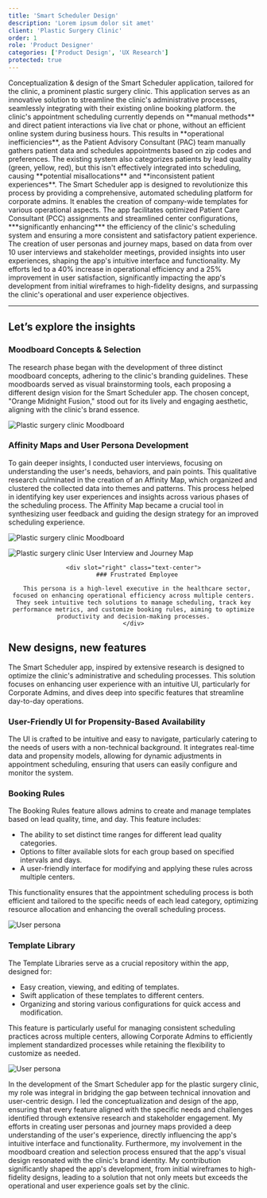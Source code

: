 ```yaml
---
title: 'Smart Scheduler Design'
description: 'Lorem ipsum dolor sit amet'
client: 'Plastic Surgery Clinic'
order: 1
role: 'Product Designer'
categories: ['Product Design', 'UX Research']
protected: true
---
```



<LeftHeader header="Project Overview">
  Conceptualization & design of the Smart Scheduler application, tailored for
  the clinic, a prominent plastic surgery clinic. This application serves as an
  innovative solution to streamline the clinic's administrative processes,
  seamlessly integrating with their existing online booking platform.
</LeftHeader>

<LeftHeader header="Challenge">
  the clinic's appointment scheduling currently depends on **manual methods**
  and direct patient interactions via live chat or phone, without an efficient
  online system during business hours. This results in **operational
  inefficiencies**, as the Patient Advisory Consultant (PAC) team manually
  gathers patient data and schedules appointments based on zip codes and
  preferences. The existing system also categorizes patients by lead quality
  (green, yellow, red), but this isn't effectively integrated into scheduling,
  causing **potential misallocations** and **inconsistent patient experiences**.
</LeftHeader>

<LeftHeader header="Proposed Solution">
  The Smart Scheduler app is designed to revolutionize this process by providing
  a comprehensive, automated scheduling platform for corporate admins. It
  enables the creation of company-wide templates for various operational
  aspects. The app facilitates optimized Patient Care Consultant (PCC)
  assignments and streamlined center configurations, ***significantly
  enhancing*** the efficiency of the clinic's scheduling system and ensuring a
  more consistent and satisfactory patient experience.
</LeftHeader>

<LeftHeader header="Impact">
  The creation of user personas and journey maps, based on data from over 10
  user interviews and stakeholder meetings, provided insights into user
  experiences, shaping the app's intuitive interface and functionality. My
  efforts led to a 40% increase in operational efficiency and a 25% improvement
  in user satisfaction, significantly impacting the app's development from
  initial wireframes to high-fidelity designs, and surpassing the clinic's
  operational and user experience objectives.
</LeftHeader>

---

## Let’s explore the insights

### Moodboard Concepts & Selection

The research phase began with the development of three distinct moodboard concepts, adhering to the clinic's branding guidelines. These moodboards served as visual brainstorming tools, each proposing a different design vision for the Smart Scheduler app. The chosen concept, "Orange Midnight Fusion," stood out for its lively and engaging aesthetic, aligning with the clinic's brand essence.

<Image
  class="h-auto w-full"
  format="webp"
  quality="max"
  src={smartSchedulerMoodboardPng}
  alt="Plastic surgery clinic Moodboard"
/>

<div class="py-2" />

### Affinity Maps and User Persona Development

To gain deeper insights, I conducted user interviews, focusing on understanding the user's needs, behaviors, and pain points. This qualitative research culminated in the creation of an Affinity Map, which organized and clustered the collected data into themes and patterns. This process helped in identifying key user experiences and insights across various phases of the scheduling process. The Affinity Map became a crucial tool in synthesizing user feedback and guiding the design strategy for an improved scheduling experience.

<Image
  class="h-auto w-full"
  format="webp"
  quality="max"
  src={smartSchedulerAffinityMapPng}
  alt="Plastic surgery clinic Moodboard"
/>

<div class="py-2" />

<LeftRight first="right" rightWidth="md:w-auto" leftWidth="md:w-fit" align="middle">
    <Image
        class="max-w-64 sm:max-w-96 md:max-w-64 lg:max-w-96 h-auto m-auto"
        align="middle"
        format="webp"
        quality="max"
        src={smartSchedulerUserPersonaPng}
        alt="Plastic surgery clinic User Interview and Journey Map" />

    <div slot="right" class="text-center">
      ### Frustrated Employee

      This persona is a high-level executive in the healthcare sector, focused on enhancing operational efficiency across multiple centers. They seek intuitive tech solutions to manage scheduling, track key performance metrics, and customize booking rules, aiming to optimize productivity and decision-making processes.
    </div>

</LeftRight>

<div class="py-4" />

## New designs, new features

The Smart Scheduler app, inspired by extensive research is designed to optimize the clinic's administrative and scheduling processes. This solution focuses on enhancing user experience with an intuitive UI, particularly for Corporate Admins, and dives deep into specific features that streamline day-to-day operations.

### User-Friendly UI for Propensity-Based Availability

The UI is crafted to be intuitive and easy to navigate, particularly catering to the needs of users with a non-technical background. It integrates real-time data and propensity models, allowing for dynamic adjustments in appointment scheduling, ensuring that users can easily configure and monitor the system.

### Booking Rules

The Booking Rules feature allows admins to create and manage templates based on lead quality, time, and day. This feature includes:

- The ability to set distinct time ranges for different lead quality categories.
- Options to filter available slots for each group based on specified intervals and days.
- A user-friendly interface for modifying and applying these rules across multiple centers.

This functionality ensures that the appointment scheduling process is both efficient and tailored to the specific needs of each lead category, optimizing resource allocation and enhancing the overall scheduling process.

<Image
  format="webp"
  class="m-auto shadow-lg"
  src={smartSchedulerBookingRulesPng}
  alt="User persona"
/>

<div class="py-4" />

### Template Library

The Template Libraries serve as a crucial repository within the app, designed for:

- Easy creation, viewing, and editing of templates.
- Swift application of these templates to different centers.
- Organizing and storing various configurations for quick access and modification.

This feature is particularly useful for managing consistent scheduling practices across multiple centers, allowing Corporate Admins to efficiently implement standardized processes while retaining the flexibility to customize as needed.

<Image
  format="webp"
  class="m-auto shadow-lg"
  src={smartSchedulerTtaPng}
  quality="high"
  alt="User persona"
/>

<MyImpact>
  In the development of the Smart Scheduler app for the plastic surgery clinic,
  my role was integral in bridging the gap between technical innovation and
  user-centric design. I led the conceptualization and design of the app,
  ensuring that every feature aligned with the specific needs and challenges
  identified through extensive research and stakeholder engagement. My efforts
  in creating user personas and journey maps provided a deep understanding of
  the user's experience, directly influencing the app's intuitive interface and
  functionality. Furthermore, my involvement in the moodboard creation and
  selection process ensured that the app's visual design resonated with the
  clinic's brand identity. My contribution significantly shaped the app's
  development, from initial wireframes to high-fidelity designs, leading to a
  solution that not only meets but exceeds the operational and user experience
  goals set by the clinic.
</MyImpact>
